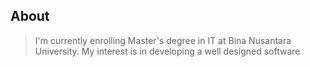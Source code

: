 ## About

> I'm currently enrolling Master's degree in IT at Bina Nusantara University. My interest is in developing a well designed software
